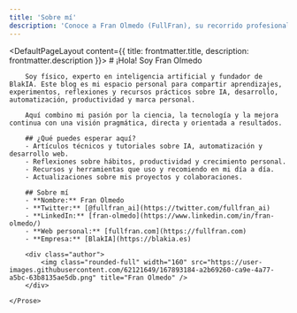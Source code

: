 ```yaml
---
title: 'Sobre mí'
description: 'Conoce a Fran Olmedo (FullFran), su recorrido profesional, sus valores y el propósito de este blog.'
---
```


<DefaultPageLayout content={{ title: frontmatter.title, description: frontmatter.description }}>
    <Prose>
        # ¡Hola! Soy Fran Olmedo

        Soy físico, experto en inteligencia artificial y fundador de BlakIA. Este blog es mi espacio personal para compartir aprendizajes, experimentos, reflexiones y recursos prácticos sobre IA, desarrollo, automatización, productividad y marca personal.

        Aquí combino mi pasión por la ciencia, la tecnología y la mejora continua con una visión pragmática, directa y orientada a resultados.

        ## ¿Qué puedes esperar aquí?
        - Artículos técnicos y tutoriales sobre IA, automatización y desarrollo web.
        - Reflexiones sobre hábitos, productividad y crecimiento personal.
        - Recursos y herramientas que uso y recomiendo en mi día a día.
        - Actualizaciones sobre mis proyectos y colaboraciones.

        ## Sobre mí
        - **Nombre:** Fran Olmedo
        - **Twitter:** [@fullfran_ai](https://twitter.com/fullfran_ai)
        - **LinkedIn:** [fran-olmedo](https://www.linkedin.com/in/fran-olmedo/)
        - **Web personal:** [fullfran.com](https://fullfran.com)
        - **Empresa:** [BlakIA](https://blakia.es)

        <div class="author">
            <img class="rounded-full" width="160" src="https://user-images.githubusercontent.com/62121649/167893184-a2b69260-ca9e-4a77-a5bc-63b8135ae5db.png" title="Fran Olmedo" />
        </div>

    </Prose>
</DefaultPageLayout>
